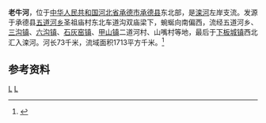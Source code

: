 '''老牛河'''，位于[[中华人民共和国|中华人民共和国]][[河北省|河北省]][[承德市|承德市]][[承德县|承德县]]东北部，是[[滦河|滦河]]左岸支流。发源于承德县[[五道河乡|五道河乡]]圣祖庙村东北车道沟双庙梁下，蜿蜒向南偏西，流经五道河乡、[[三沟镇|三沟镇]]、[[六沟镇|六沟镇]]、[[石灰窑镇_(承德县)|石灰窑镇]]、[[甲山镇|甲山镇]]二道河村、山嘴村等地，最后于[[下板城镇|下板城镇]]西北汇入滦河。河长73千米，流域面积1713平方千米。<ref name="中国河湖大典">{{cite book zh |author=《[[中国河湖大典|中国河湖大典]]》编纂委员会 |title=《中国河湖大典·海河卷》 |format=M |edition=1 |location=北京 |publisher=中国水利水电出版社 |date=2013年1月 |pages=229页 |id= ISBN 978-7-5170-0563-6}}</ref>
==参考资料==
{{reflist}}
{{China-river-stub}}
[[Category:河北河流|L]]
[[Category:滦河|L]]